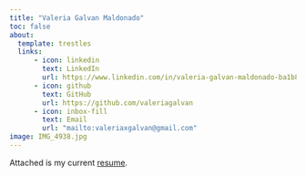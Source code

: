 ```yaml
---
title: "Valeria Galvan Maldonado"
toc: false
about: 
  template: trestles
  links: 
      - icon: linkedin
        text: LinkedIn
        url: https://www.linkedin.com/in/valeria-galvan-maldonado-ba1b861a9/
      - icon: github
        text: GitHub
        url: https://github.com/valeriagalvan
      - icon: inbox-fill
        text: Email
        url: "mailto:valeriaxgalvan@gmail.com"
image: IMG_4938.jpg
---
```


Attached is my current [resume](/docs/Resume/Resume.pdf "Resume").

